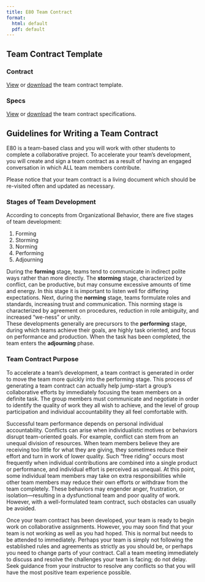 ```yaml
---
title: E80 Team Contract
format:
  html: default
  pdf: default
---
```


## Team Contract Template

### Contract
[View](./team-contract-template.html) or [download](./team-contract-template.docx) the team contract template.

### Specs
[View](./team-contract-specs.html) or [download](./team-contract-specs.docx) the team contract specifications.

## Guidelines for Writing a Team Contract

E80 is a team-based class and you will work with other students to complete a collaborative project. To accelerate your team’s development, you will create and sign a team contract as a result of having an engaged conversation in which ALL team members contribute.

Please notice that your team contract is a living document which should be re-visited often and updated as necessary.

### Stages of Team Development

According to concepts from Organizational Behavior, there are five stages of team development:

1.  Forming
2.  Storming
3.  Norming
4.  Performing
5.  Adjourning

During the **forming** stage, teams tend to communicate in indirect polite ways rather than more directly. The **storming** stage, characterized by conflict, can be productive, but may consume excessive amounts of time and energy. In this stage it is important to listen well for differing expectations. Next, during the **norming** stage, teams formulate roles and standards, increasing trust and communication. This norming stage is characterized by agreement on procedures, reduction in role ambiguity, and increased “we-ness” or unity.\
These developments generally are precursors to the **performing** stage, during which teams achieve their goals, are highly task oriented, and focus on performance and production. When the task has been completed, the team enters the **adjourning** phase.

### Team Contract Purpose

To accelerate a team’s development, a team contract is generated in order to move the team more quickly into the performing stage. This process of generating a team contract can actually help jump-start a group's collaborative efforts by immediately focusing the team members on a definite task. The group members must communicate and negotiate in order to identify the quality of work they all wish to achieve, and the level of group participation and individual accountability they all feel comfortable with.

Successful team performance depends on personal individual accountability. Conflicts can arise when individualistic motives or behaviors disrupt team-oriented goals. For example, conflict can stem from an unequal division of resources. When team members believe they are receiving too little for what they are giving, they sometimes reduce their effort and turn in work of lower quality. Such "free riding" occurs most frequently when individual contributions are combined into a single product or performance, and individual effort is perceived as unequal. At this point, some individual team members may take on extra responsibilities while other team members may reduce their own efforts or withdraw from the team completely. These behaviors may engender anger, frustration, or isolation—resulting in a dysfunctional team and poor quality of work. However, with a well-formulated team contract, such obstacles can usually be avoided.

Once your team contract has been developed, your team is ready to begin work on collaborative assignments. However, you may soon find that your team is not working as well as you had hoped. This is normal but needs to be attended to immediately. Perhaps your team is simply not following the established rules and agreements as strictly as you should be, or perhaps you need to change parts of your contract. Call a team meeting immediately to discuss and resolve the challenges your team is facing; do not delay. Seek guidance from your instructor to resolve any conflicts so that you will have the most positive team experience possible.